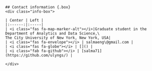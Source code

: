 ```block
## Contact information {.box}
<div class="info-box">

| Center | Left |
|:------:|:-----|
| <i class="fas fa-map-marker-alt"></i>|Graduate student in the Department of Analytics and Data Science,\
The City University of New York, New York, USA|
| <i class="fas fa-envelope"></i> | salmaeng\@gmail.com |
| <i class="fas fa-globe"></i> | []() |
| <i class="fab fa-github"></i> | [salma71](https://github.com/ulyngs/) |

</div>
```